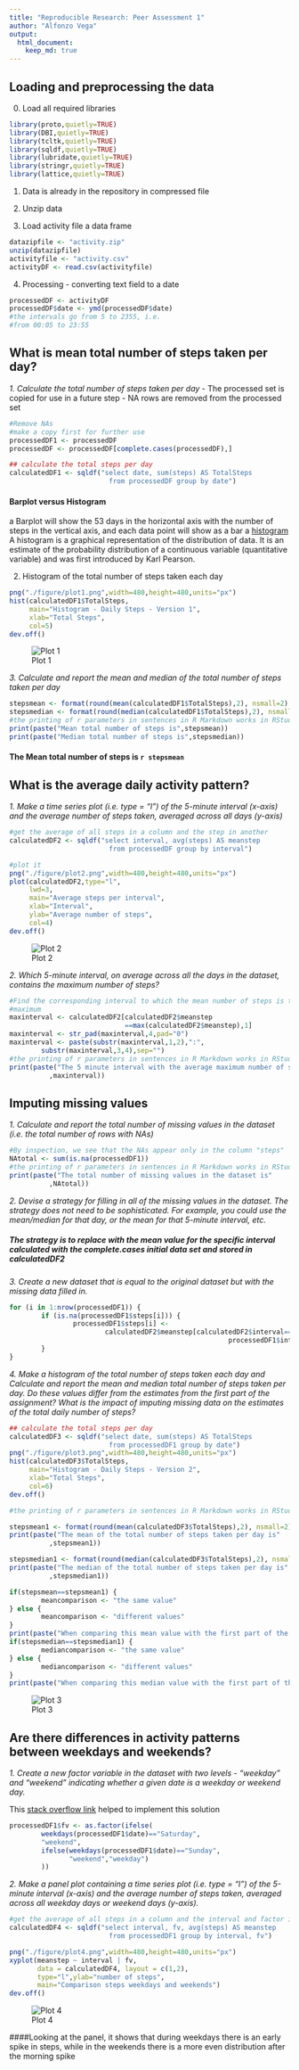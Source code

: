 ```yaml
---
title: "Reproducible Research: Peer Assessment 1"
author: "Alfonzo Vega"
output: 
  html_document:
    keep_md: true
---
```



## Loading and preprocessing the data
0. Load all required libraries
```r
library(proto,quietly=TRUE)
library(DBI,quietly=TRUE)
library(tcltk,quietly=TRUE)
library(sqldf,quietly=TRUE)
library(lubridate,quietly=TRUE)
library(stringr,quietly=TRUE)
library(lattice,quietly=TRUE)
```

1. Data is already in the repository in compressed file

2. Unzip data

3. Load activity file a data frame

```r
datazipfile <- "activity.zip"
unzip(datazipfile)
activityfile <- "activity.csv"
activityDF <- read.csv(activityfile)
```

4. Processing - converting text field to a date

```r
processedDF <- activityDF
processedDF$date <- ymd(processedDF$date)
#the intervals go from 5 to 2355, i.e.
#from 00:05 to 23:55
```

## What is mean total number of steps taken per day?

_1. Calculate the total number of steps taken per day_
- The processed set is copied for use in a future step
- NA rows are removed from the processed set

```r
#Remove NAs
#make a copy first for further use
processedDF1 <- processedDF
processedDF <- processedDF[complete.cases(processedDF),]

## calculate the total steps per day
calculatedDF1 <- sqldf("select date, sum(steps) AS TotalSteps 
                         from processedDF group by date")
```

#### Barplot versus Histogram
a Barplot will show the 53 days in the horizontal axis with the number of steps
in the vertical axis, and each data point will show as a bar
a [histogram](http://en.wikipedia.org/wiki/Histogram)
A histogram is a graphical representation of the distribution of data. 
It is an estimate of the probability distribution of a continuous variable 
(quantitative variable) and was first introduced by Karl Pearson.

2. Histogram of the total number of steps taken each day
```r
png("./figure/plot1.png",width=480,height=480,units="px")
hist(calculatedDF1$TotalSteps,
     main="Histogram - Daily Steps - Version 1",
     xlab="Total Steps",
     col=5)
dev.off()
```

![Plot 1](./figure/plot1.png)

_3. Calculate and report the mean and median of the total number of steps taken per day_
```r
stepsmean <- format(round(mean(calculatedDF1$TotalSteps),2), nsmall=2)                         
stepsmedian <- format(round(median(calculatedDF1$TotalSteps),2), nsmall=2)
#the printing of r parameters in sentences in R Markdown works in RStudio but it does not in GitHub, showing then the results here
print(paste("Mean total number of steps is",stepsmean))
print(paste("Median total number of steps is",stepsmedian))
```
#### The Mean total number of steps is `r stepsmean`####

## What is the average daily activity pattern?

_1. Make a time series plot (i.e. type = "l") of the 5-minute interval (x-axis) and the average number of steps taken, averaged across all days (y-axis)_

```r
#get the average of all steps in a column and the step in another
calculatedDF2 <- sqldf("select interval, avg(steps) AS meanstep 
                         from processedDF group by interval")

#plot it
png("./figure/plot2.png",width=480,height=480,units="px")
plot(calculatedDF2,type="l",
     lwd=3,
     main="Average steps per interval",
     xlab="Interval",
     ylab="Average number of steps",
     col=4)
dev.off()
```
![Plot 2](./figure/plot2.png)

_2. Which 5-minute interval, on average across all the days in the dataset, contains the maximum number of steps?_

```r
#Find the corresponding interval to which the mean number of steps is the
#maximum
maxinterval <- calculatedDF2[calculatedDF2$meanstep
                             ==max(calculatedDF2$meanstep),1]
maxinterval <- str_pad(maxinterval,4,pad="0")
maxinterval <- paste(substr(maxinterval,1,2),":",
        substr(maxinterval,3,4),sep="")
#the printing of r parameters in sentences in R Markdown works in RStudio but it does not in GitHub, showing then the results here
print(paste("The 5 minute interval with the average maximum number of steps is"
          ,maxinterval))
```

## Imputing missing values
_1. Calculate and report the total number of missing values in the dataset (i.e. the total number of rows with NAs)_
```r
#By inspection, we see that the NAs appear only in the column "steps"
NAtotal <- sum(is.na(processedDF1))
#the printing of r parameters in sentences in R Markdown works in RStudio but it does not in GitHub, showing then the results here
print(paste("The total number of missing values in the dataset is"
          ,NAtotal))
```

_2. Devise a strategy for filling in all of the missing values in the dataset. The strategy does not need to be sophisticated. For example, you could use the mean/median for that day, or the mean for that 5-minute interval, etc._

##### The strategy is to replace with the mean value for the specific interval calculated with the complete.cases initial data set and stored in calculatedDF2

_3. Create a new dataset that is equal to the original dataset but with the missing data filled in._

```r
for (i in 1:nrow(processedDF1)) {
        if (is.na(processedDF1$steps[i])) {
                processedDF1$steps[i] <-
                        calculatedDF2$meanstep[calculatedDF2$interval==
                                                       processedDF1$interval[i]]
        }
}
```

_4. Make a histogram of the total number of steps taken each day and Calculate and report the mean and median total number of steps taken per day. Do these values differ from the estimates from the first part of the assignment? What is the impact of imputing missing data on the estimates of the total daily number of steps?_

```r
## calculate the total steps per day
calculatedDF3 <- sqldf("select date, sum(steps) AS TotalSteps 
                         from processedDF1 group by date")
png("./figure/plot3.png",width=480,height=480,units="px")
hist(calculatedDF3$TotalSteps,
     main="Histogram - Daily Steps - Version 2",
     xlab="Total Steps",
     col=6)
dev.off()

#the printing of r parameters in sentences in R Markdown works in RStudio but it does not in GitHub, showing then the results here

stepsmean1 <- format(round(mean(calculatedDF3$TotalSteps),2), nsmall=2)
print(paste("The mean of the total number of steps taken per day is"
          ,stepsmean1))

stepsmedian1 <- format(round(median(calculatedDF3$TotalSteps),2), nsmall=2)
print(paste("The median of the total number of steps taken per day is"
          ,stepsmedian1))

if(stepsmean==stepsmean1) {
        meancomparison <- "the same value"
} else {
        meancomparison <- "different values"
}
print(paste("When comparing this mean value with the first part of the assesment they have",meancomparison))
if(stepsmedian==stepsmedian1) {
        mediancomparison <- "the same value"
} else {
        mediancomparison <- "different values"
}
print(paste("When comparing this median value with the first part of the assesment they have",mediancomparison))
```
![Plot 3](./figure/plot3.png)

## Are there differences in activity patterns between weekdays and weekends?

_1. Create a new factor variable in the dataset with two levels - "weekday" and "weekend" indicating whether a given date is a weekday or weekend day._

This [stack overflow link]("http://stackoverflow.com/questions/16570302/how-to-add-a-factor-column-to-dataframe-based-on-a-conditional-statement-from-an") helped to implement this solution

```r
processedDF1$fv <- as.factor(ifelse(
        weekdays(processedDF1$date)=="Saturday",
        "weekend", 
        ifelse(weekdays(processedDF1$date)=="Sunday",
               "weekend","weekday")
        ))
```

_2. Make a panel plot containing a time series plot (i.e. type = "l") of the 5-minute interval (x-axis) and the average number of steps taken, averaged across all weekday days or weekend days (y-axis)._ 

```r
#get the average of all steps in a column and the interval and factor in another
calculatedDF4 <- sqldf("select interval, fv, avg(steps) AS meanstep 
                         from processedDF1 group by interval, fv")

png("./figure/plot4.png",width=480,height=480,units="px")
xyplot(meanstep ~ interval | fv, 
       data = calculatedDF4, layout = c(1,2),
       type="l",ylab="number of steps",
       main="Comparison steps weekdays and weekends")
dev.off()
```

![Plot 4](./figure/plot4.png)

####Looking at the panel, it shows that during weekdays there is an early spike in steps, while in the weekends there is a more even distribution after the morning spike